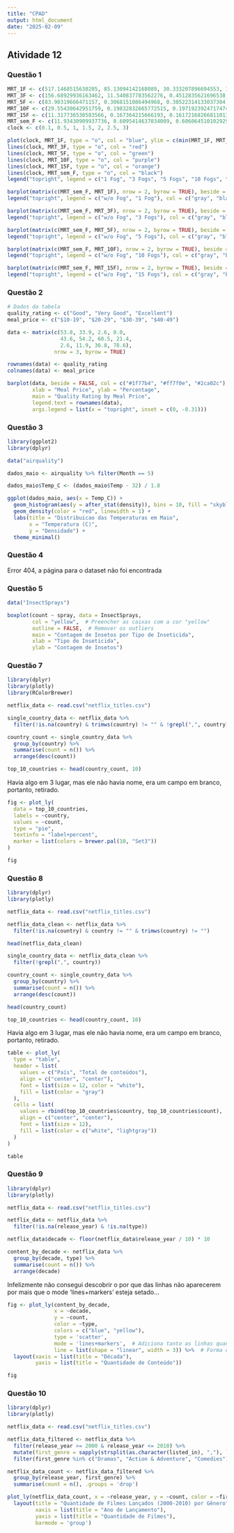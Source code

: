 ```yaml
---
title: "CPAD"
output: html_document
date: "2025-02-09"
---
```


## Atividade 12 {.tabset}

### Questão 1
```r
MRT_1F <- c(517.1468515630205, 85.13094142168089, 30.333207896694553, 12.694776264558937, 3.3041601673945418, 1.1823111717498882, 1.1892293502386786)
MRT_3F <- c(156.68929936163462, 11.540837783562276, 0.4512835621696538, 0.4509797929766453, 0.4502068233039181, 0.4496185276300172, 0.4543157082191288)
MRT_5F <- c(83.90319666471157, 0.3068151086494968, 0.30522314133037304, 0.3072588968084928, 0.30655265997285697, 0.3055812715727718, 0.3053297166713006)
MRT_10F <- c(29.55430642951759, 0.19832832665772515, 0.1971923924717474, 0.19796648905716516, 0.19615594370806338, 0.2034569237883263, 0.19617420889447737)
MRT_15F <- c(11.317736530583566, 0.167364215666193, 0.16172168266811013, 0.16701085329580515, 0.1598052657153692, 0.1645934043532696, 0.16216563797118075)
MRT_sem_F <- c(11.93430909937736, 0.6095414637034009, 0.6060645101029295, 0.612167181646899, 0.6146761002685637, 0.6096747087200697, 0.6125810476877268)
clock <- c(0.1, 0.5, 1, 1.5, 2, 2.5, 3)
```

```r
plot(clock, MRT_1F, type = "o", col = "blue", ylim = c(min(MRT_1F, MRT_3F, MRT_5F, MRT_10F, MRT_15F, MRT_sem_F), max(MRT_1F)), ylab = "Response Time (Sec)", xlab = "Time Between Things Requests (seconds)")
lines(clock, MRT_3F, type = "o", col = "red")
lines(clock, MRT_5F, type = "o", col = "green")
lines(clock, MRT_10F, type = "o", col = "purple")
lines(clock, MRT_15F, type = "o", col = "orange")
lines(clock, MRT_sem_F, type = "o", col = "black")
legend("topright", legend = c("1 Fog", "3 Fogs", "5 Fogs", "10 Fogs", "15 Fogs", "w/o Fog"), col = c("blue", "red", "green", "purple", "orange", "black"), lty = 1, pch = 1)
```

```r
barplot(matrix(c(MRT_sem_F, MRT_1F), nrow = 2, byrow = TRUE), beside = TRUE, col = c("#E6E6E6", "#666666"), log = "y", names.arg = clock, ylab = "Response Time (s)", xlab = "Time between Things requests")
legend("topright", legend = c("w/o Fog", "1 Fog"), col = c("gray", "black"), pch = c(0,15))
```

```r
barplot(matrix(c(MRT_sem_F, MRT_3F), nrow = 2, byrow = TRUE), beside = TRUE, col = c("#E6E6E6", "#666666"), log = "y", names.arg = clock, ylab = "Response Time (s)", xlab = "Time between Things requests")
legend("topright", legend = c("w/o Fog", "3 Fogs"), col = c("gray", "black"), pch = c(0,15))
```

```r
barplot(matrix(c(MRT_sem_F, MRT_5F), nrow = 2, byrow = TRUE), beside = TRUE, col = c("#E6E6E6", "#666666"), log = "y", names.arg = clock, ylab = "Response Time (s)", xlab = "Time between Things requests")
legend("topright", legend = c("w/o Fog", "5 Fogs"), col = c("gray", "black"), pch = c(0,15))
```

```r
barplot(matrix(c(MRT_sem_F, MRT_10F), nrow = 2, byrow = TRUE), beside = TRUE, col = c("#E6E6E6", "#666666"), log = "y", names.arg = clock, ylab = "Response Time (s)", xlab = "Time between Things requests")
legend("topright", legend = c("w/o Fog", "10 Fogs"), col = c("gray", "black"), pch = c(0,15))
```

```r
barplot(matrix(c(MRT_sem_F, MRT_15F), nrow = 2, byrow = TRUE), beside = TRUE, col = c("#E6E6E6", "#666666"), log = "y", names.arg = clock, ylab = "Response Time (s)", xlab = "Time between Things requests")
legend("topright", legend = c("w/o Fog", "15 Fogs"), col = c("gray", "black"), pch = c(0,15))
```

### Questão 2
```r
# Dados da tabela
quality_rating <- c("Good", "Very Good", "Excellent")
meal_price <- c("$10-19", "$20-29", "$30-39", "$40-49")
``` 

```r
data <- matrix(c(53.8, 33.9, 2.6, 0.0,
                 43.6, 54.2, 60.5, 21.4,
                 2.6, 11.9, 36.8, 78.6),
               nrow = 3, byrow = TRUE)

rownames(data) <- quality_rating
colnames(data) <- meal_price
```

```r
barplot(data, beside = FALSE, col = c("#1f77b4", "#ff7f0e", "#2ca02c"),
        xlab = "Meal Price", ylab = "Percentage",
        main = "Quality Rating by Meal Price",
        legend.text = rownames(data),
        args.legend = list(x = "topright", inset = c(0, -0.31)))
```


### Questão 3
```r
library(ggplot2)
library(dplyr)
```

```r
data("airquality")
```

```r
dados_maio <- airquality %>% filter(Month == 5)

dados_maio$Temp_C <- (dados_maio$Temp - 32) / 1.8
```
```r
ggplot(dados_maio, aes(x = Temp_C)) +
  geom_histogram(aes(y = after_stat(density)), bins = 10, fill = "skyblue", color = "black", alpha = 0.7) +
  geom_density(color = "red", linewidth = 1) +
  labs(title = "Distribuicao das Temperaturas em Maio",
       x = "Temperatura (C)",
       y = "Densidade") +
  theme_minimal()
```


### Questão 4
Error 404, a página para o dataset não foi encontrada

### Questão 5
```r
data("InsectSprays")
```

```r
boxplot(count ~ spray, data = InsectSprays,
        col = "yellow",  # Preencher as caixas com a cor "yellow"
        outline = FALSE,  # Remover os outliers
        main = "Contagem de Insetos por Tipo de Inseticida",
        xlab = "Tipo de Inseticida",
        ylab = "Contagem de Insetos")
```



### Questão 7
```r
library(dplyr)
library(plotly)
library(RColorBrewer)
```

```r
netflix_data <- read.csv("netflix_titles.csv")

single_country_data <- netflix_data %>%
  filter(!is.na(country) & trimws(country) != "" & !grepl(",", country))

country_count <- single_country_data %>%
  group_by(country) %>%
  summarise(count = n()) %>%
  arrange(desc(count))

top_10_countries <- head(country_count, 10)
```

Havia algo em 3 lugar, mas ele não havia nome, era um campo em branco, portanto, retirado.

```r
fig <- plot_ly(
  data = top_10_countries, 
  labels = ~country, 
  values = ~count,    
  type = "pie",       
  textinfo = "label+percent",  
  marker = list(colors = brewer.pal(10, "Set3"))
)

fig
```


### Questão 8
```r
library(dplyr)
library(plotly)
```

```r
netflix_data <- read.csv("netflix_titles.csv")

netflix_data_clean <- netflix_data %>%
  filter(!is.na(country) & country != "" & trimws(country) != "")

head(netflix_data_clean)

single_country_data <- netflix_data_clean %>%
  filter(!grepl(",", country))

country_count <- single_country_data %>%
  group_by(country) %>%
  summarise(count = n()) %>%
  arrange(desc(count))

head(country_count)

top_10_countries <- head(country_count, 10)
```

Havia algo em 3 lugar, mas ele não havia nome, era um campo em branco, portanto, retirado.

```r
table <- plot_ly(
  type = "table",
  header = list(
    values = c("País", "Total de conteúdos"),
    align = c("center", "center"),
    font = list(size = 12, color = "white"),
    fill = list(color = "gray")
  ),
  cells = list(
    values = rbind(top_10_countries$country, top_10_countries$count),
    align = c("center", "center"),
    font = list(size = 12),
    fill = list(color = c("white", "lightgray"))
  )
)

table
```


### Questão 9
```r
library(dplyr)
library(plotly)
```

```r
netflix_data <- read.csv("netflix_titles.csv")

netflix_data <- netflix_data %>%
  filter(!is.na(release_year) & !is.na(type))

netflix_data$decade <- floor(netflix_data$release_year / 10) * 10

content_by_decade <- netflix_data %>%
  group_by(decade, type) %>%
  summarise(count = n()) %>%
  arrange(decade)
```

Infelizmente não consegui descobrir o por que das linhas não aparecerem por mais que o mode 'lines+markers' esteja setado...

```r
fig <- plot_ly(content_by_decade, 
               x = ~decade, 
               y = ~count, 
               color = ~type, 
               colors = c("blue", "yellow"), 
               type = 'scatter', 
               mode = 'lines+markers',  # Adiciona tanto as linhas quanto os pontos
               line = list(shape = "linear", width = 3)) %>%  # Forma das linhas e largura
  layout(xaxis = list(title = "Década"),
         yaxis = list(title = "Quantidade de Conteúdo"))

fig
```


### Questão 10
```r
library(dplyr)
library(plotly)
```

```r
netflix_data <- read.csv("netflix_titles.csv")

netflix_data_filtered <- netflix_data %>%
  filter(release_year >= 2000 & release_year <= 2010) %>%
  mutate(first_genre = sapply(strsplit(as.character(listed_in), ","), `[`, 1)) %>%
  filter(first_genre %in% c("Dramas", "Action & Adventure", "Comedies"))

netflix_data_count <- netflix_data_filtered %>%
  group_by(release_year, first_genre) %>%
  summarise(count = n(), .groups = 'drop')
```

```r
plot_ly(netflix_data_count, x = ~release_year, y = ~count, color = ~first_genre, type = 'bar', barmode = 'group') %>%
  layout(title = "Quantidade de Filmes Lançados (2000-2010) por Gênero",
         xaxis = list(title = "Ano de Lançamento"),
         yaxis = list(title = "Quantidade de Filmes"),
         barmode = 'group')
```

